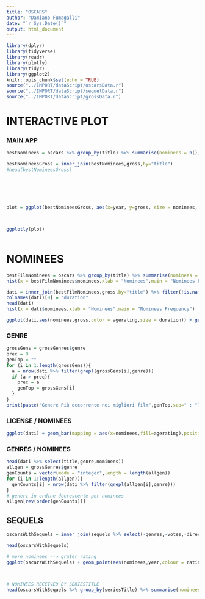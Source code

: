 ```yaml
---
title: "OSCARS"
author: "Damiano Fumagalli"
date: "`r Sys.Date()`"
output: html_document
---
```


```r
library(dplyr)
library(tidyverse)
library(readr)
library(plotly)
library(tidyr)
library(ggplot2)
knitr::opts_chunk$set(echo = TRUE)
source("../IMPORT/dataScript/oscarsData.r")
source("../IMPORT/dataScript/sequelData.r")
source("../IMPORT/dataScript/grossData.r")
```

# INTERACTIVE PLOT {#interactivePlot}

### [MAIN APP](../../)

```r


bestNominees = oscars %>% group_by(title) %>% summarise(nominees = n(),winCount = length(winner[winner]), loseCount = length(winner[!winner]))  %>% arrange(desc(nominees))

bestNomineesGross = inner_join(bestNominees,gross,by="title")
#head(bestNomineesGross)






plot = ggplot(bestNomineesGross, aes(x=year, y=gross, size = nominees, color = agerating, text=title)) + geom_point(alpha=0.5) + scale_size(range = c(1,5)) + scale_color_discrete(labels = c("ALL PEOPLE","OVER 10","OVER 13","OVER 17","UNRATED"))  + theme(legend.position="right")



ggplotly(plot)



```

# NOMINEES

```r
bestFilmNominees = oscars %>% group_by(title) %>% summarise(nominees = n()) %>% arrange(desc(nominees))
hist(x = bestFilmNominees$nominees,xlab = "Nominees",main = "Nominees Frequency")
```

```r
dati = inner_join(bestFilmNominees,gross,by="title") %>% filter(!is.na(gross))
colnames(dati)[8] = "duration"
head(dati)
hist(x = dati$nominees,xlab = "Nominees",main = "Nominees Frequency")

ggplot(dati,aes(nominees,gross,color = agerating,size = duration)) + geom_point(alpha = 0.5) + scale_y_log10()
```

### GENRE

```r
grossGens = grossGenres$genre
prec = 0
genTop = ""
for (i in 1:length(grossGens)){
  a = nrow(dati %>% filter(grepl(grossGens[i],genre)))
  if (a > prec){
    prec = a
    genTop = grossGens[i]
  }
}
print(paste("Genere Più occorrente nei migliori film",genTop,sep=" : "))

```

### LICENSE / NOMINEES

```r
ggplot(dati) + geom_bar(mapping = aes(x=nominees,fill=agerating),position = "dodge")  + scale_fill_discrete(labels=c("Tutti","Over 10","Over 13","Over 17","NA"))
```

### GENRES / NOMINEES

```r
head(dati %>% select(title,genre,nominees))
allgen = grossGenres$genre
genCounts = vector(mode = "integer",length = length(allgen))
for (i in 1:length(allgen)){
  genCounts[i] = nrow(dati %>% filter(grepl(allgen[i],genre)))
}
# generi in ordine decrescente per nominees
allgen[rev(order(genCounts))]
```

## SEQUELS

```r

oscarsWithSequels = inner_join(sequels %>% select(-genres,-votes,-directors),oscars %>% select(title,year),by="title") %>% filter(`year.x` == `year.y`) %>% mutate(year = `year.x`) %>% select(-`year.x`,-`year.y`)  %>% group_by(title) %>% summarise(nominees = n(),year = unique(year),rating = unique(rating),duration = unique(duration), order = unique(order),seriesTitle = unique(seriesTitle)) %>% arrange(seriesTitle)

head(oscarsWithSequels)

# more nominees --> grater rating
ggplot(oscarsWithSequels) + geom_point(aes(nominees,year,colour = rating )) 



# NOMINEES RECEIVED BY SERIESTITLE
head(oscarsWithSequels %>% group_by(seriesTitle) %>% summarise(nominees = sum(nominees)) %>% arrange(desc(nominees)))

```
